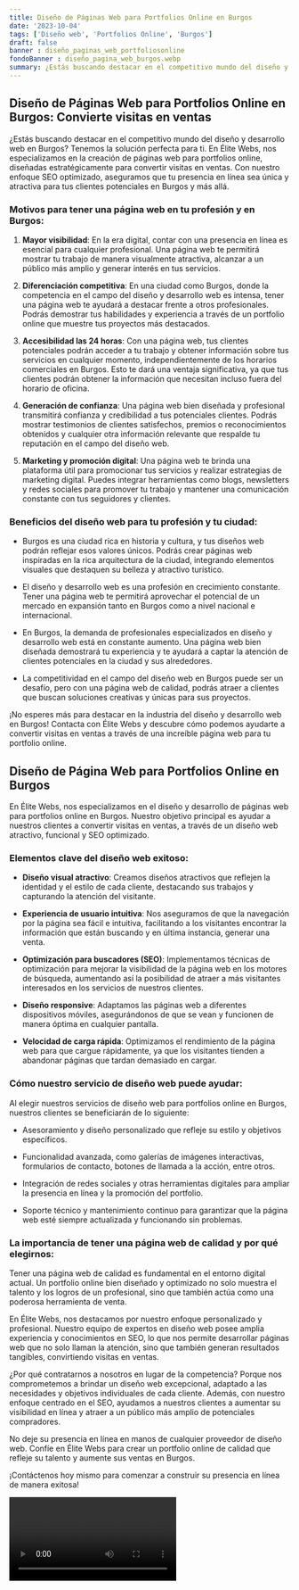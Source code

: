 ```yaml
---
title: Diseño de Páginas Web para Portfolios Online en Burgos
date: '2023-10-04'
tags: ['Diseño web', 'Portfolios Online', 'Burgos']
draft: false
banner : diseño_paginas_web_portfoliosonline
fondoBanner : diseño_pagina_web_burgos.webp
summary: ¿Estás buscando destacar en el competitivo mundo del diseño y desarrollo web en Burgos? Tenemos la solución perfecta para ti. En Élite Webs, nos especializamos en la creación de páginas web para portfolios online, diseñadas estratégicamente para convertir visitas en ventas. Con nuestro enfoque SEO optimizado, aseguramos que tu presencia en línea sea única y atractiva para tus clientes potenciales en Burgos y más allá.
---
```


## Diseño de Páginas Web para Portfolios Online en Burgos: Convierte visitas en ventas

¿Estás buscando destacar en el competitivo mundo del diseño y desarrollo web en Burgos? Tenemos la solución perfecta para ti. En Élite Webs, nos especializamos en la creación de páginas web para portfolios online, diseñadas estratégicamente para convertir visitas en ventas. Con nuestro enfoque SEO optimizado, aseguramos que tu presencia en línea sea única y atractiva para tus clientes potenciales en Burgos y más allá.

### Motivos para tener una página web en tu profesión y en Burgos:

1. **Mayor visibilidad**: En la era digital, contar con una presencia en línea es esencial para cualquier profesional. Una página web te permitirá mostrar tu trabajo de manera visualmente atractiva, alcanzar a un público más amplio y generar interés en tus servicios.

2. **Diferenciación competitiva**: En una ciudad como Burgos, donde la competencia en el campo del diseño y desarrollo web es intensa, tener una página web te ayudará a destacar frente a otros profesionales. Podrás demostrar tus habilidades y experiencia a través de un portfolio online que muestre tus proyectos más destacados.

3. **Accesibilidad las 24 horas**: Con una página web, tus clientes potenciales podrán acceder a tu trabajo y obtener información sobre tus servicios en cualquier momento, independientemente de los horarios comerciales en Burgos. Esto te dará una ventaja significativa, ya que tus clientes podrán obtener la información que necesitan incluso fuera del horario de oficina.

4. **Generación de confianza**: Una página web bien diseñada y profesional transmitirá confianza y credibilidad a tus potenciales clientes. Podrás mostrar testimonios de clientes satisfechos, premios o reconocimientos obtenidos y cualquier otra información relevante que respalde tu reputación en el campo del diseño web.

5. **Marketing y promoción digital**: Una página web te brinda una plataforma útil para promocionar tus servicios y realizar estrategias de marketing digital. Puedes integrar herramientas como blogs, newsletters y redes sociales para promover tu trabajo y mantener una comunicación constante con tus seguidores y clientes.

### Beneficios del diseño web para tu profesión y tu ciudad:

- Burgos es una ciudad rica en historia y cultura, y tus diseños web podrán reflejar esos valores únicos. Podrás crear páginas web inspiradas en la rica arquitectura de la ciudad, integrando elementos visuales que destaquen su belleza y atractivo turístico.

- El diseño y desarrollo web es una profesión en crecimiento constante. Tener una página web te permitirá aprovechar el potencial de un mercado en expansión tanto en Burgos como a nivel nacional e internacional.

- En Burgos, la demanda de profesionales especializados en diseño y desarrollo web está en constante aumento. Una página web bien diseñada demostrará tu experiencia y te ayudará a captar la atención de clientes potenciales en la ciudad y sus alrededores.

- La competitividad en el campo del diseño web en Burgos puede ser un desafío, pero con una página web de calidad, podrás atraer a clientes que buscan soluciones creativas y únicas para sus proyectos.

¡No esperes más para destacar en la industria del diseño y desarrollo web en Burgos! Contacta con Élite Webs y descubre cómo podemos ayudarte a convertir visitas en ventas a través de una increíble página web para tu portfolio online.

<GifSeo />

<Cta />

## Diseño de Página Web para Portfolios Online en Burgos

En Élite Webs, nos especializamos en el diseño y desarrollo de páginas web para portfolios online en Burgos. Nuestro objetivo principal es ayudar a nuestros clientes a convertir visitas en ventas, a través de un diseño web atractivo, funcional y SEO optimizado. 

### Elementos clave del diseño web exitoso:

- **Diseño visual atractivo**: Creamos diseños atractivos que reflejen la identidad y el estilo de cada cliente, destacando sus trabajos y capturando la atención del visitante.
 
- **Experiencia de usuario intuitiva**: Nos aseguramos de que la navegación por la página sea fácil e intuitiva, facilitando a los visitantes encontrar la información que están buscando y en última instancia, generar una venta.

- **Optimización para buscadores (SEO)**: Implementamos técnicas de optimización para mejorar la visibilidad de la página web en los motores de búsqueda, aumentando así la posibilidad de atraer a más visitantes interesados en los servicios de nuestros clientes.

- **Diseño responsive**: Adaptamos las páginas web a diferentes dispositivos móviles, asegurándonos de que se vean y funcionen de manera óptima en cualquier pantalla.

- **Velocidad de carga rápida**: Optimizamos el rendimiento de la página web para que cargue rápidamente, ya que los visitantes tienden a abandonar páginas que tardan demasiado en cargar.

### Cómo nuestro servicio de diseño web puede ayudar:

Al elegir nuestros servicios de diseño web para portfolios online en Burgos, nuestros clientes se beneficiarán de lo siguiente:

- Asesoramiento y diseño personalizado que refleje su estilo y objetivos específicos.

- Funcionalidad avanzada, como galerías de imágenes interactivas, formularios de contacto, botones de llamada a la acción, entre otros.

- Integración de redes sociales y otras herramientas digitales para ampliar la presencia en línea y la promoción del portfolio.

- Soporte técnico y mantenimiento continuo para garantizar que la página web esté siempre actualizada y funcionando sin problemas.

### La importancia de tener una página web de calidad y por qué elegirnos:

Tener una página web de calidad es fundamental en el entorno digital actual. Un portfolio online bien diseñado y optimizado no solo muestra el talento y los logros de un profesional, sino que también actúa como una poderosa herramienta de venta.

En Élite Webs, nos destacamos por nuestro enfoque personalizado y profesional. Nuestro equipo de expertos en diseño web posee amplia experiencia y conocimientos en SEO, lo que nos permite desarrollar páginas web que no solo llaman la atención, sino que también generan resultados tangibles, convirtiendo visitas en ventas.

¿Por qué contratarnos a nosotros en lugar de la competencia? Porque nos comprometemos a brindar un diseño web excepcional, adaptado a las necesidades y objetivos individuales de cada cliente. Además, con nuestro enfoque centrado en el SEO, ayudamos a nuestros clientes a aumentar su visibilidad en línea y atraer a un público más amplio de potenciales compradores.

No deje su presencia en línea en manos de cualquier proveedor de diseño web. Confíe en Élite Webs para crear un portfolio online de calidad que refleje su talento y aumente sus ventas en Burgos.

¡Contáctenos hoy mismo para comenzar a construir su presencia en línea de manera exitosa!

<Video />

<CtaBot job='Portfolios Online' city='Burgos'/>

<Gmaps query='Burgos+españa+maps' />